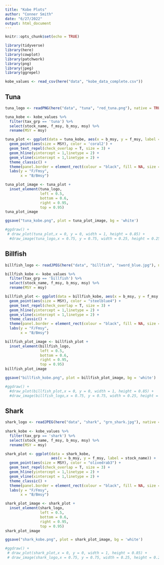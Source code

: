 ```yaml
---
title: "Kobe Plots"
author: "Conner Smith"
date: "6/27/2022"
output: html_document
---
```


```r
knitr::opts_chunk$set(echo = TRUE)

library(tidyverse)
library(here)
library(cowplot)
library(patchwork)
library(png)
library(jpeg)
library(ggrepel)

kobe_values <- read_csv(here("data", "kobe_data_complete.csv"))
```

## Tuna 

```r

tuna_logo <- readPNG(here("data", "tuna", "red_tuna.png"), native = TRUE)

tuna_kobe <- kobe_values %>% 
  filter(tax_grp == 'tuna') %>% 
  select(stock_name, f_msy, b_msy, msy) %>% 
  rename(MSY = msy)

tuna_plot <- ggplot(data = tuna_kobe, aes(x = b_msy, y = f_msy, label = stock_name)) +
  geom_point(aes(size = MSY), color = 'coral2') +
  geom_text_repel(check_overlap = T, size = 3) +
  geom_hline(yintercept = 1,linetype = 2) +
  geom_vline(xintercept = 1,linetype = 2) +
  theme_classic() +
  theme(panel.border = element_rect(colour = "black", fill = NA, size = 1)) +
  labs(y = "F/Fmsy",
       x = "B/Bmsy")

tuna_plot_image <- tuna_plot +
  inset_element(tuna_logo,
                left = 0.5,
                bottom = 0.6,
                right = 0.95,
                top = 0.95)
tuna_plot_image

ggsave("tuna_kobe.png", plot = tuna_plot_image, bg = 'white')

#ggdraw() +
 # draw_plot(tuna_plot,x = 0, y = 0, width = 1, height = 0.85) +
  #draw_image(tuna_logo,x = 0.75, y = 0.75, width = 0.25, height = 0.25)  


```

## Billfish

```r

billfish_logo <- readJPEG(here("data", "billfish", "sword_blue.jpg"), native = TRUE)

billfish_kobe <- kobe_values %>% 
  filter(tax_grp == 'billfish') %>% 
  select(stock_name, f_msy, b_msy, msy) %>% 
  rename(MSY = msy)

billfish_plot <- ggplot(data = billfish_kobe, aes(x = b_msy, y = f_msy, label = stock_name)) +
  geom_point(aes(size = MSY), color = "steelblue4") +
  geom_text_repel(check_overlap = T, size = 3) +
  geom_hline(yintercept = 1,linetype = 2) +
  geom_vline(xintercept = 1,linetype = 2) +
  theme_classic() +
  theme(panel.border = element_rect(colour = "black", fill = NA, size = 1)) +
  labs(y = "F/Fmsy",
       x = "B/Bmsy")

billfish_plot_image <- billfish_plot +
  inset_element(billfish_logo,
                left = 0.5,
                bottom = 0.6,
                right = 0.95,
                top = 0.95)
billfish_plot_image

ggsave("billfish_kobe.png", plot = billfish_plot_image, bg = 'white')

#ggdraw() +
  #draw_plot(billfish_plot,x = 0, y = 0, width = 1, height = 0.85) +
  #draw_image(billfish_logo,x = 0.75, y = 0.75, width = 0.25, height = 0.25)  
```


## Shark

```r

shark_logo <- readJPEG(here("data", "shark", "grn_shark.jpg"), native = TRUE)
  
shark_kobe <- kobe_values %>% 
  filter(tax_grp == 'shark') %>% 
  select(stock_name, f_msy, b_msy, msy) %>% 
  rename(MSY = msy)

shark_plot <- ggplot(data = shark_kobe, 
                     aes(x = b_msy, y = f_msy, label = stock_name)) +
  geom_point(aes(size = MSY), color = "olivedrab3") +
  geom_text_repel(check_overlap = T, size = 3) +
  geom_hline(yintercept = 1,linetype = 2) +
  geom_vline(xintercept = 1,linetype = 2) +
  theme_classic() +
  theme(panel.border = element_rect(colour = "black", fill = NA, size = 1)) +
  labs(y = "F/Fmsy",
       x = "B/Bmsy")

shark_plot_image <- shark_plot +
  inset_element(shark_logo,
                left = 0.5,
                bottom = 0.6,
                right = 0.95,
                top = 0.95)
shark_plot_image

ggsave("shark_kobe.png", plot = shark_plot_image, bg = 'white')

#ggdraw() +
 # draw_plot(shark_plot,x = 0, y = 0, width = 1, height = 0.85) +
 # draw_image(shark_logo,x = 0.75, y = 0.75, width = 0.25, height = 0.25)  
```

